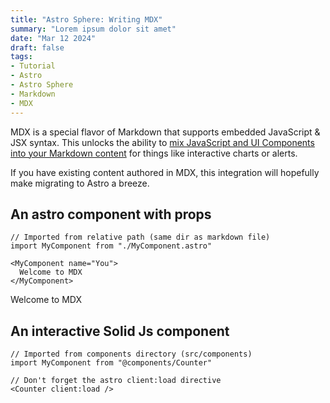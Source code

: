 ---
title: "Astro Sphere: Writing MDX"
summary: "Lorem ipsum dolor sit amet"
date: "Mar 12 2024"
draft: false
tags:
- Tutorial
- Astro
- Astro Sphere
- Markdown
- MDX
---

MDX is a special flavor of Markdown that supports embedded JavaScript & JSX syntax. This unlocks the ability to [mix JavaScript and UI Components into your Markdown content](https://docs.astro.build/en/guides/markdown-content/#mdx-features) for things like interactive charts or alerts.

If you have existing content authored in MDX, this integration will hopefully make migrating to Astro a breeze.

## An astro component with props

```
// Imported from relative path (same dir as markdown file)
import MyComponent from "./MyComponent.astro"

<MyComponent name="You">
  Welcome to MDX
</MyComponent>
```


<MyComponent name="You">
  Welcome to MDX
</MyComponent>



## An interactive Solid Js component

```
// Imported from components directory (src/components)
import MyComponent from "@components/Counter"

// Don't forget the astro client:load directive
<Counter client:load /> 
```


<Counter client:load />

<br/>
<br/>
<br/>